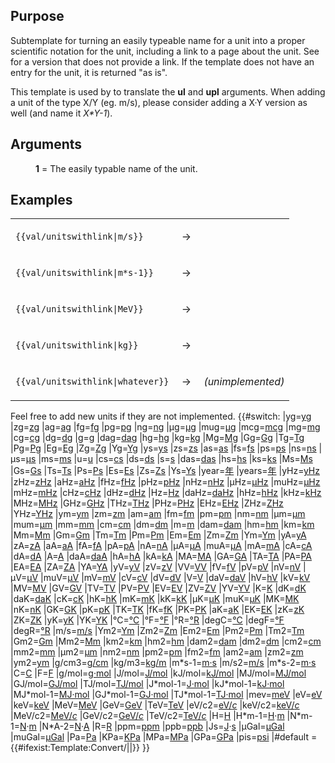 <noinclude>
==Purpose==
Subtemplate for turning an easily typeable name for a unit into a proper scientific notation for the unit, including a link to a page about the unit. See {{tl|val/units}} for a version that does not provide a link. If the template does not have an entry for the unit, it is returned "as is".

This template is used by {{tl|val}} to translate the '''ul''' and '''upl''' arguments. When adding a unit of the type X/Y (eg. m/s), please consider adding a X·Y{{sup|-1}} version as well (and name it ''X*Y-1'').

==Arguments==
:'''1'''   = The easily typable name of the unit.

==Examples==
{|
|<code><nowiki>{{val/unitswithlink|m/s}}</nowiki></code> || &nbsp;&rarr;&nbsp; || {{val/unitswithlink|m/s}}
|-
|<code><nowiki>{{val/unitswithlink|m*s-1}}</nowiki></code> || &nbsp;&rarr;&nbsp; || {{val/unitswithlink|m*s-1}}
|-
|<code><nowiki>{{val/unitswithlink|MeV}}</nowiki></code> || &nbsp;&rarr;&nbsp; || {{val/unitswithlink|MeV}}
|-
|<code><nowiki>{{val/unitswithlink|kg}}</nowiki></code> || &nbsp;&rarr;&nbsp; || {{val/unitswithlink|kg}}
|-
|<code><nowiki>{{val/unitswithlink|whatever}}</nowiki></code> || &nbsp;&rarr;&nbsp; || {{val/unitswithlink|whatever}} ''(unimplemented)''
|}

Feel free to add new units if they are not implemented.
</noinclude><includeonly>{{#switch:{{{1}}}
|yg=[[yoctogram|yg]]
|zg=[[zeptogram|zg]]
|ag=[[attogram|ag]]
|fg=[[femtogram|fg]]
|pg=[[picogram|pg]]
|ng=[[納克|ng]]
|µg=[[微克|µg]]
|mug=[[微克|µg]]
|mcg=[[微克|mcg]]
|mg=[[毫克|mg]]
|cg=[[centigram|cg]]
|dg=[[decigram|dg]]
|g=[[克|g]]
|dag=[[decagram|dag]]
|hg=[[hectogram|hg]]
|kg=[[千克|kg]]
|Mg=[[megagram|Mg]]
|Gg=[[gigagram|Gg]]
|Tg=[[teragram|Tg]]
|Pg=[[petagram|Pg]]
|Eg=[[exagram|Eg]]
|Zg=[[zettagram|Zg]]
|Yg=[[yottagram|Yg]]
|ys=[[Yoctosecond|ys]]
|zs=[[Zeptosecond|zs]]
|as=[[Attosecond|as]]
|fs=[[Femtosecond|fs]]
|ps=[[Picosecond|ps]]
|ns=[[Nanosecond|ns]]
|µs=[[Microsecond|µs]]
|ms=[[Millisecond|ms]]
|u=[[原子質量單位|u]]
|cs=[[Second|cs]]
|ds=[[Second|ds]]
|s=[[Second|s]]
|das=[[Second|das]]
|hs=[[Second|hs]]
|ks=[[Second|ks]]
|Ms=[[Second|Ms]]
|Gs=[[Second|Gs]]
|Ts=[[Second|Ts]]
|Ps=[[Second|Ps]]
|Es=[[Second|Es]]
|Zs=[[Second|Zs]]
|Ys=[[Second|Ys]]
|year=[[年]]
|years=[[年]]
|yHz=[[Hertz|yHz]]
|zHz=[[Hertz|zHz]]
|aHz=[[Hertz|aHz]]
|fHz=[[Hertz|fHz]]
|pHz=[[Hertz|pHz]]
|nHz=[[Hertz|nHz]]
|µHz=[[Hertz|µHz]]
|muHz=[[Hertz|µHz]]
|mHz=[[Hertz|mHz]]
|cHz=[[Hertz|cHz]]
|dHz=[[Hertz|dHz]]
|Hz=[[Hertz|Hz]]
|daHz=[[Hertz|daHz]]
|hHz=[[Hertz|hHz]]
|kHz=[[Hertz|kHz]]
|MHz=[[Hertz|MHz]]
|GHz=[[Hertz|GHz]]
|THz=[[Hertz|THz]]
|PHz=[[Hertz|PHz]]
|EHz=[[Hertz|EHz]]
|ZHz=[[Hertz|ZHz]]
|YHz=[[Hertz|YHz]]
|ym=[[Metre|ym]]
|zm=[[Metre|zm]]
|am=[[Metre|am]]
|fm=[[Metre|fm]]
|pm=[[Picometre|pm]]
|nm=[[Nanometre|nm]]
|µm=[[Micrometre|µm]]
|mum=[[Micrometre|µm]]
|mm=[[Millimetre|mm]]
|cm=[[Centimetre|cm]]
|dm=[[Decimetre|dm]]
|m=[[Metre|m]]
|dam=[[Decametre|dam]]
|hm=[[Hectometre|hm]]
|km=[[Kilometre|km]]
|Mm=[[Megametre|Mm]]
|Gm=[[Meter|Gm]]
|Tm=[[Meter|Tm]]
|Pm=[[Meter|Pm]]
|Em=[[Meter|Em]]
|Zm=[[Meter|Zm]]
|Ym=[[Meter|Ym]]
|yA=[[Ampere|yA]]
|zA=[[Ampere|zA]]
|aA=[[Ampere|aA]]
|fA=[[Ampere|fA]]
|pA=[[Ampere|pA]]
|nA=[[Ampere|nA]]
|µA=[[Ampere|µA]]
|muA=[[Ampere|µA]]
|mA=[[Ampere|mA]]
|cA=[[Ampere|cA]]
|dA=[[Ampere|dA]]
|A=[[Ampere|A]]
|daA=[[Ampere|daA]]
|hA=[[Ampere|hA]]
|kA=[[Ampere|kA]]
|MA=[[Ampere|MA]]
|GA=[[Ampere|GA]]
|TA=[[Ampere|TA]]
|PA=[[Ampere|PA]]
|EA=[[Ampere|EA]]
|ZA=[[Ampere|ZA]]
|YA=[[Ampere|YA]]
|yV=[[Volt|yV]]
|zV=[[Volt|zV]]
|VV=[[Volt|VV]]
|fV=[[Volt|fV]]
|pV=[[Volt|pV]]
|nV=[[Volt|nV]]
|µV=[[Volt|µV]]
|muV=[[Volt|µV]]
|mV=[[Volt|mV]]
|cV=[[Volt|cV]]
|dV=[[Volt|dV]]
|V=[[Volt|V]]
|daV=[[Volt|daV]]
|hV=[[Volt|hV]]
|kV=[[Volt|kV]]
|MV=[[Volt|MV]]
|GV=[[Volt|GV]]
|TV=[[Volt|TV]]
|PV=[[Volt|PV]]
|EV=[[Volt|EV]]
|ZV=[[Volt|ZV]]
|YV=[[Volt|YV]]
|K=[[kelvin|K]]
|dK=[[decikelvin|dK]]
|daK=[[decakelvin|daK]]
|cK=[[centikelvin|cK]]
|hK=[[hectokelvin|hK]]
|mK=[[millikelvin|mK]]
|kK=[[kilokelvin|kK]]
|µK=[[microkelvin|µK]]
|muK=[[microkelvin|µK]]
|MK=[[megakelvin|MK]]
|nK=[[nanokelvin|nK]]
|GK=[[gigakelvin|GK]]
|pK=[[picokelvin|pK]]
|TK=[[terakelvin|TK]]
|fK=[[femtokelvin|fK]]
|PK=[[petakelvin|PK]]
|aK=[[attokelvin|aK]]
|EK=[[exakelvin|EK]]
|zK=[[zeptokelvin|zK]]
|ZK=[[zettakelvin|ZK]]
|yK=[[yoctokelvin|yK]]
|YK=[[yottakelvin|YK]]
|°C=[[Celsius|°C]]
|°F=[[Fahrenheit|°F]]
|°R=[[Rankine scale|°R]]
|degC=[[Celsius|°C]]
|degF=[[Fahrenheit|°F]]
|degR=[[Rankine scale|°R]]
|m/s=[[Metre per second|m/s]]
|Ym2=[[Square metre|Ym{{su|p=2}}]]
|Zm2=[[Square metre|Zm{{su|p=2}}]]
|Em2=[[Square metre|Em{{su|p=2}}]]
|Pm2=[[Square metre|Pm{{su|p=2}}]]
|Tm2=[[Square metre|Tm{{su|p=2}}]]
|Gm2=[[Square metre|Gm{{su|p=2}}]]
|Mm2=[[Square metre|Mm{{su|p=2}}]]
|km2=[[Square metre|km{{su|p=2}}]]
|hm2=[[Square metre|hm{{su|p=2}}]]
|dam2=[[Square metre|dam{{su|p=2}}]]
|dm2=[[平方分米|dm{{su|p=2}}]]
|cm2=[[平方厘米|cm{{su|p=2}}]]
|mm2=[[平方毫米|mm{{su|p=2}}]]
|µm2=[[平方微米|µm{{su|p=2}}]]
|nm2=[[平方納米|nm{{su|p=2}}]]
|pm2=[[平方皮米|pm{{su|p=2}}]]
|fm2=[[平方飛米|fm{{su|p=2}}]]
|am2=[[Square metre|am{{su|p=2}}]]
|zm2=[[Square metre|zm{{su|p=2}}]]
|ym2=[[Square metre|ym{{su|p=2}}]]
|g/cm3=[[Gram per cubic centimetre|g/cm{{sup|3}}]]
|kg/m3=[[Kilogram per cubic metre|kg/m{{sup|3}}]]
|m*s-1=[[Metre per second|m·s{{sup|-1}}]]
|m/s2=[[Metre per second squared|m/s{{sup|2}}]]
|m*s-2=[[Metre per second squared|m·s{{sup|-2}}]]
|C=[[庫侖|C]]
|F=[[Farad|F]]
|g/mol=[[Molar mass|g·mol{{sup|-1}}]]
|J/mol=[[Joule per mole|J/mol]]
|kJ/mol=[[Joule per mole|kJ/mol]]
|MJ/mol=[[Joule per mole|MJ/mol]]
|GJ/mol=[[Joule per mole|GJ/mol]]
|TJ/mol=[[Joule per mole|TJ/mol]]
|J*mol-1=[[Joule per mole|J·mol{{sup|-1}}]]
|kJ*mol-1=[[Joule per mole|kJ·mol{{sup|-1}}]]
|MJ*mol-1=[[Joule per mole|MJ·mol{{sup|-1}}]]
|GJ*mol-1=[[Joule per mole|GJ·mol{{sup|-1}}]]
|TJ*mol-1=[[Joule per mole|TJ·mol{{sup|-1}}]]
|mev=[[電子伏特|meV]]
|eV=[[電子伏特|eV]]
|keV=[[電子伏特|keV]]
|MeV=[[電子伏特|MeV]]
|GeV=[[電子伏特|GeV]]
|TeV=[[電子伏特|TeV]]
|eV/c2=[[電子伏特#電子伏特與質量|eV/''c''{{sup|2}}]]
|keV/c2=[[電子伏特#電子伏特與質量|keV/''c''{{sup|2}}]]
|MeV/c2=[[電子伏特#電子伏特與質量|MeV/''c''{{sup|2}}]]
|GeV/c2=[[電子伏特#電子伏特與質量|GeV/''c''{{sup|2}}]]
|TeV/c2=[[電子伏特#電子伏特與質量|TeV/''c''{{sup|2}}]]
|H=[[Henry (unit)|H]]
|H*m-1=[[Henry (unit)|H]]·[[metre|m]]{{sup|&minus;1}}
|N*m-1=[[Newton (unit)|N]]·[[metre|m]]{{sup|&minus;1}}
|N*A-2=[[Newton (unit)|N]]·[[Ampere|A]]{{sup|&minus;2}}
|R=[[Rayleigh (unit)|R]]
|ppm=[[Parts-per notation|ppm]]
|ppb=[[Parts-per notation|ppb]]
|Js=[[Joule|J]]·[[Second|s]]
|µGal=[[Gal (unit)|µGal]]
|muGal=[[Gal (unit)|µGal]]
|Pa=[[帕斯卡|Pa]]
|KPa=[[帕斯卡|KPa]]
|MPa=[[帕斯卡|MPa]]
|GPa=[[帕斯卡|GPa]]
|pis=[[Pounds per square inch|psi]]
|#default = {{#ifexist:Template:Convert/{{{1}}}|{{convert/{{{1}}}|d=ScientificValue/LonAonSoff|r=re}}|{{{1}}}}}
}}</includeonly>